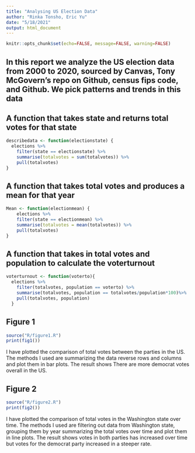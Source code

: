 ```yaml
---
title: "Analysing US Election Data"
author: "Rinka Tonsho, Eric Yu"
date: "5/18/2021"
output: html_document
---
```

```r
knitr::opts_chunk$set(echo=FALSE, message=FALSE, warning=FALSE)
```

## In this report we analyze the US election data from 2000 to 2020, sourced by Canvas, Tony McGovern’s repo on Github, census fips code, and Github. We pick patterns and trends in this data

## A function that takes state and returns total votes for that state
```r
describedata <- function(electionstate) {
  elections %>%
    filter(state == electionstate) %>%
    summarise(totalvotes = sum(totalvotes)) %>%
    pull(totalvotes)
}
```

## A function that takes total votes and produces a mean for that year
```r
Mean <- function(electionmean) {
	elections %>%
    filter(state == electionmean) %>%
    summarise(totalvotes = mean(totalvotes)) %>%
    pull(totalvotes)
}
```

## A function that takes in total votes and population to calculate the voterturnout
```r
voterturnout <- function(voterto){
  elections %>%
    filter(totalvotes, population == voterto) %>%
    summarise(totalvotes, population == totalvotes/population*100)%>%
    pull(totalvotes, population)
  }
```

## Figure 1
```r
source("R/figure1.R")
print(fig1())
```
I have plotted the comparison of total votes between the parties in the US.
The methods I used are summarizing the data reverse rows and columns and plot
them in bar plots. The result shows There are more democrat votes overall in the
US.

## Figure 2
```r
source("R/figure2.R")
print(fig2())
```
I have plotted the comparison of total votes in the Washington state over time.
The methods I used are filtering out data from Washington state, grouping them by year
summarizing the total votes over time and plot them in line plots. 
The result shows votes in both parties has increased over time but 
votes for the democrat party increased in a steeper rate.
